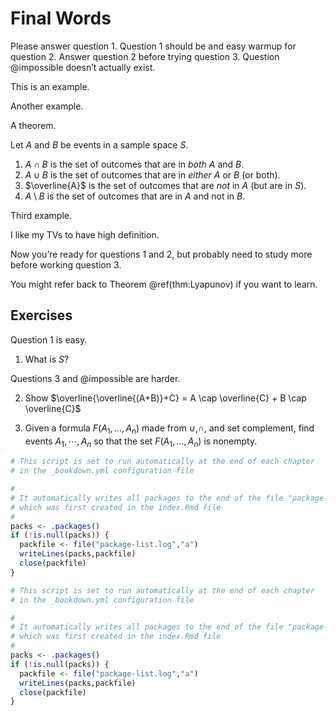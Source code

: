 # Final Words {#summary}

Please answer question @easy.  Question @easy should be and easy warmup for question @skills. Answer question @skills before trying question @hard.  Question @impossible doesn't actually exist.

::: example
This is an example.
:::

::: example
Another example.
:::

::: theorem
A theorem.
:::

::: definition
Let $A$ and $B$ be events in a sample space $S$. 

1. $A \cap B$ is the set of outcomes that are in  *both* $A$ and $B$.
2. $A \cup B$ is the set of outcomes that are in *either* $A$ or $B$ (or both).
3. $\overline{A}$ is the set of outcomes that are *not* in $A$ (but are in $S$). 
4. $A \setminus B$ is the set of outcomes that are in $A$ and not in $B$.
:::

::: example
Third example.
:::

::: definition
I like my TVs to have high definition.
:::

Now you're ready for questions @easy and @skills, but probably need to study more before working question @hard.

You might refer back to Theorem \@ref(thm:Lyapunov) if you want to learn.

## Exercises {-}

Question @easy is easy.

@easy. What is $S$?

Questions @hard and @impossible are harder.

@skills. Show $\overline{\overline{(A+B)}+C} = A \cap \overline{C} + B \cap \overline{C}$

@hard. Given a formula $F(A_1,\dotsc,A_n)$ made from $\cup$,$\cap$, and set complement, find events $A_1,\cdots,A_n$ so that the set $F(A_1,\dotsc,A_n)$ is nonempty.
```r
# This script is set to run automatically at the end of each chapter
# in the _bookdown.yml configuration file

#
# It automatically writes all packages to the end of the file "package-list.log"
# which was first created in the index.Rmd file
#
packs <- .packages()
if (!is.null(packs)) {
  packfile <- file("package-list.log","a")
  writeLines(packs,packfile)
  close(packfile)
}
```
```r
# This script is set to run automatically at the end of each chapter
# in the _bookdown.yml configuration file

#
# It automatically writes all packages to the end of the file "package-list.log"
# which was first created in the index.Rmd file
#
packs <- .packages()
if (!is.null(packs)) {
  packfile <- file("package-list.log","a")
  writeLines(packs,packfile)
  close(packfile)
}
```
